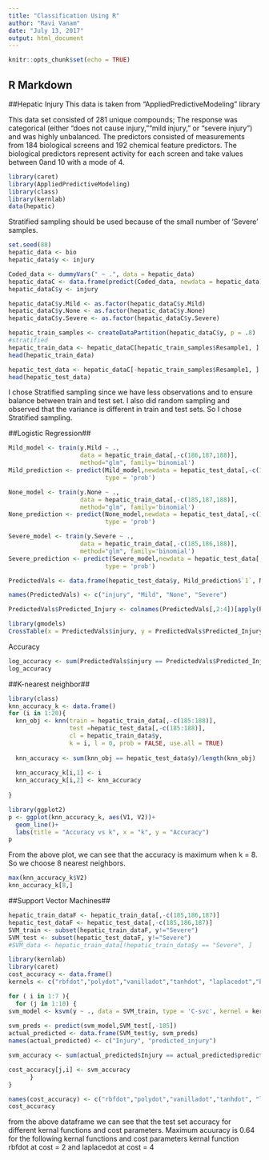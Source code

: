 ---
title: "Classification Using R"
author: "Ravi Vanam"
date: "July 13, 2017"
output: html_document
---

```{r setup, include=FALSE}
knitr::opts_chunk$set(echo = TRUE)
```

## R Markdown

##Hepatic Injury
This data is taken from "AppliedPredictiveModeling" library

This data set consisted of 281 unique compounds; 
The response was categorical (either "does not cause injury,""mild injury," or "severe injury") and was highly unbalanced. 
The predictors consisted of measurements from 184 biological screens and 192 chemical feature predictors. The biological predictors represent activity for each screen and take values between 0and 10 with a mode of 4. 

```{r}
library(caret)
library(AppliedPredictiveModeling)
library(class)
library(kernlab)
data(hepatic)
```

Stratified sampling should be used because of the small number of 'Severe' samples.

```{r}
set.seed(88)
hepatic_data <- bio
hepatic_data$y <- injury

Coded_data <- dummyVars(" ~ .", data = hepatic_data)
hepatic_dataC <- data.frame(predict(Coded_data, newdata = hepatic_data))
hepatic_dataC$y <- injury

hepatic_dataC$y.Mild <- as.factor(hepatic_dataC$y.Mild)
hepatic_dataC$y.None <- as.factor(hepatic_dataC$y.None)
hepatic_dataC$y.Severe <- as.factor(hepatic_dataC$y.Severe)

hepatic_train_samples <- createDataPartition(hepatic_dataC$y, p = .8)
#stratified
hepatic_train_data <- hepatic_dataC[hepatic_train_samples$Resample1, ]
head(hepatic_train_data)

hepatic_test_data <- hepatic_dataC[-hepatic_train_samples$Resample1, ]
head(hepatic_test_data)
```
I chose Stratified sampling since we have less observations and to ensure balance between train and test set.
I also did random sampling and observed that the variance is different in train and test sets. So I chose Stratified sampling.

##Logistic Regression##
```{r, warning = FALSE}

Mild_model <- train(y.Mild ~ .,
                    data = hepatic_train_data[,-c(186,187,188)],
                    method="glm", family='binomial')
Mild_prediction <- predict(Mild_model,newdata = hepatic_test_data[,-c(185:188)],
                           type = 'prob')


```

```{r, warning = FALSE}
None_model <- train(y.None ~ .,
                    data = hepatic_train_data[,-c(185,187,188)],
                    method="glm", family='binomial')
None_prediction <- predict(None_model,newdata = hepatic_test_data[,-c(185:188)],
                           type = 'prob')
```

```{r, warning = FALSE}
Severe_model <- train(y.Severe ~ .,
                    data = hepatic_train_data[,-c(185,186,188)],
                    method="glm", family='binomial')
Severe_prediction <- predict(Severe_model,newdata = hepatic_test_data[,-c(185:188)],
                           type = 'prob')
```


```{r}
PredictedVals <- data.frame(hepatic_test_data$y, Mild_prediction$`1`, None_prediction$`1`, Severe_prediction$`1`)

names(PredictedVals) <- c("injury", "Mild", "None", "Severe")
```

```{r}
PredictedVals$Predicted_Injury <- colnames(PredictedVals[,2:4])[apply(PredictedVals[,2:4],1,which.max)]
```

```{r}
library(gmodels)
CrossTable(x = PredictedVals$injury, y = PredictedVals$Predicted_Injury, prop.chisq = F, dnn = c("Actual","Predicted"))
```
Accuracy
```{r}
log_accuracy <- sum(PredictedVals$injury == PredictedVals$Predicted_Injury)/nrow(PredictedVals)
log_accuracy
```

##K-nearest neighbor##
```{r}
library(class)
knn_accuracy_k <- data.frame()
for (i in 1:20){
  knn_obj <- knn(train = hepatic_train_data[,-c(185:188)], 
                 test =hepatic_test_data[,-c(185:188)],
                 cl = hepatic_train_data$y,
                 k = i, l = 0, prob = FALSE, use.all = TRUE)
  
  knn_accuracy <- sum(knn_obj == hepatic_test_data$y)/length(knn_obj)
  
  knn_accuracy_k[i,1] <- i
  knn_accuracy_k[i,2] <- knn_accuracy
  
}

```

```{r}
library(ggplot2)
p <- ggplot(knn_accuracy_k, aes(V1, V2))+
  geom_line()+
  labs(title = "Accuracy vs k", x = "k", y = "Accuracy")
p
```

From the above plot, we can see that the accuracy is maximum when k = 8. So we choose 8 nearest neighbors.

```{r}
max(knn_accuracy_k$V2)
knn_accuracy_k[8,]
```


##Support Vector Machines##
```{r}
hepatic_train_dataF <- hepatic_train_data[,-c(185,186,187)]
hepatic_test_dataF <- hepatic_test_data[,-c(185,186,187)]
SVM_train <- subset(hepatic_train_dataF, y!="Severe")
SVM_test <- subset(hepatic_test_dataF, y!="Severe")
#SVM_data <- hepatic_train_data[!hepatic_train_data$y == "Severe", ]
```



```{r , comment= FALSE}
library(kernlab)
library(caret)
cost_accuracy <- data.frame()
kernels <- c("rbfdot","polydot","vanilladot","tanhdot", "laplacedot","besseldot","anovadot")

for ( i in 1:7 ){
  for (j in 1:10) {
svm_model <- ksvm(y ~ ., data = SVM_train, type = 'C-svc', kernel = kernels[i], scaled = FALSE, C = j)
 
svm_preds <- predict(svm_model,SVM_test[,-185])
actual_predicted <- data.frame(SVM_test$y, svm_preds)
names(actual_predicted) <- c("Injury", "predicted_injury")

svm_accuracy <- sum(actual_predicted$Injury == actual_predicted$predicted_injury)/nrow(actual_predicted)

cost_accuracy[j,i] <- svm_accuracy
      }
}
```
```{r}

names(cost_accuracy) <- c("rbfdot","polydot","vanilladot","tanhdot", "laplacedot","besseldot","anovadot")
cost_accuracy
```
from the above dataframe we can see that the test set accuracy for different kernal functions and cost parameters.
Maximum acuuracy is 0.64 for the following kernal functions and cost parameters
kernal function rbfdot at cost = 2 and 
laplacedot at cost = 4
